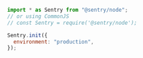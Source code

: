 ```javascript
import * as Sentry from "@sentry/node";
// or using CommonJS
// const Sentry = require('@sentry/node');

Sentry.init({
  environment: "production",
});
```
